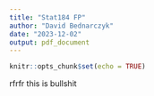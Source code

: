 ```yaml
---
title: "Stat184 FP"
author: "David Bednarczyk"
date: "2023-12-02"
output: pdf_document
---
```


```r
knitr::opts_chunk$set(echo = TRUE)
```


rfrfr
this is bullshit
